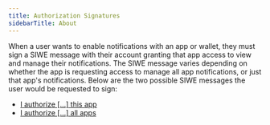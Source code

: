 ```yaml
---
title: Authorization Signatures
sidebarTitle: About
---
```


When a user wants to enable notifications with an app or wallet, they must sign a SIWE message with their account granting that app access to view and manage their notifications. The SIWE message varies depending on whether the app is requesting access to manage all app notifications, or just that app's notifications. Below are the two possible SIWE messages the user would be requested to sign:

- [I authorize [...] this app](./this-app)
- [I authorize [...] all apps](./all-apps)
